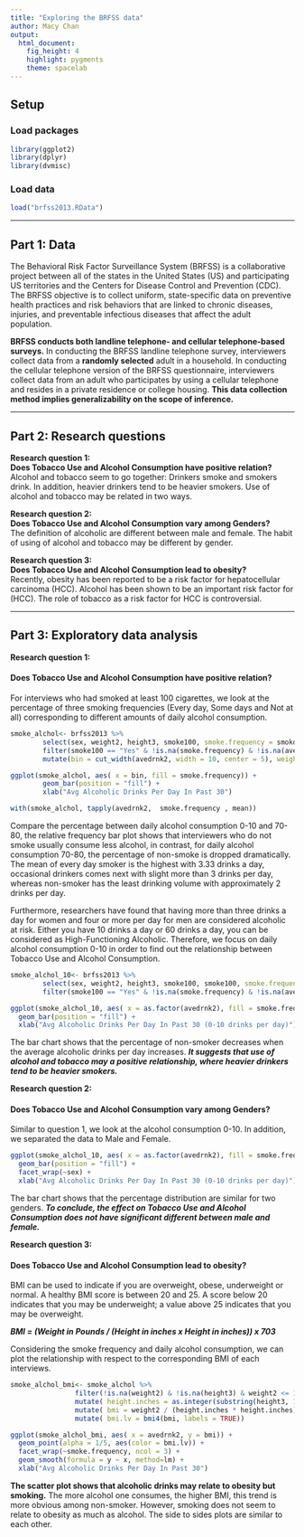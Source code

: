 ```yaml
---
title: "Exploring the BRFSS data"
author: Macy Chan
output: 
  html_document: 
    fig_height: 4
    highlight: pygments
    theme: spacelab
---
```


## Setup

### Load packages

```r
library(ggplot2)
library(dplyr)
library(dvmisc)
```

### Load data
```r
load("brfss2013.RData")
```


* * *

## Part 1: Data

The Behavioral Risk Factor Surveillance System (BRFSS) is a collaborative project between all of the states in the United States (US) and participating US territories and the Centers for Disease Control and Prevention (CDC). The BRFSS objective is to collect uniform, state-specific data on preventive health practices and risk behaviors that are linked to chronic diseases, injuries, and preventable infectious diseases that affect the adult population. 

**BRFSS conducts both landline telephone- and cellular telephone-based surveys.** In conducting the BRFSS landline telephone survey, interviewers collect data from a **randomly selected** adult in a household. In conducting the cellular telephone version of the BRFSS questionnaire, interviewers collect data from an adult who participates by using a cellular telephone and resides in a private residence or college housing. **This data collection method implies generalizability on the scope of inference.** 



* * *

## Part 2: Research questions

**Research question 1:**  
**Does Tobacco Use and Alcohol Consumption have positive relation?**  
Alcohol and tobacco seem to go together: Drinkers smoke and smokers drink. In addition, heavier drinkers tend to be heavier smokers. Use of alcohol and tobacco may be related in two ways.

**Research question 2:**  
**Does Tobacco Use and Alcohol Consumption vary among Genders?**  
The definition of alcoholic are different between male and female. The habit of using of alcohol and tobacco may be different
by gender.

**Research question 3:**  
**Does Tobacco Use and Alcohol Consumption lead to obesity?**  
Recently, obesity has been reported to be a risk factor for hepatocellular carcinoma (HCC). Alcohol has been shown to be an important risk factor for (HCC). The role of tobacco as a risk factor for HCC is controversial. 

* * *

## Part 3: Exploratory data analysis

**Research question 1:**  

#### Does Tobacco Use and Alcohol Consumption have positive relation?  

For interviews who had smoked at least 100 cigarettes, we look at the percentage of three smoking frequencies (Every day, Some days and Not at all) corresponding to different amounts of daily alcohol consumption.
```r
smoke_alchol<- brfss2013 %>% 
        select(sex, weight2, height3, smoke100, smoke.frequency = smokday2, stopsmk2, avedrnk2 ) %>%
        filter(smoke100 == "Yes" & !is.na(smoke.frequency) & !is.na(avedrnk2)) %>% 
        mutate(bin = cut_width(avedrnk2, width = 10, center = 5), weight2 = as.integer(as.character(weight2)))

ggplot(smoke_alchol, aes( x = bin, fill = smoke.frequency)) +
        geom_bar(position = "fill") +
        xlab("Avg Alcoholic Drinks Per Day In Past 30")  

with(smoke_alchol, tapply(avedrnk2,  smoke.frequency , mean))
```

Compare the percentage between daily alcohol consumption 0-10 and 70-80, the relative frequency bar plot shows that interviewers who do not smoke usually consume less alcohol, in contrast, for daily alcohol consumption 70-80, the percentage of non-smoke is
dropped dramatically. The mean of every day smoker is the highest with 3.33 drinks a day, occasional drinkers comes next with slight more than 3 drinks per day, whereas non-smoker has the least drinking volume with approximately 2 drinks per day.

Furthermore, researchers have found that having more than three drinks a day for women and four or more per day for men are considered alcoholic at risk. Either you have 10 drinks a day or 60 drinks a day, you can be considered as High-Functioning Alcoholic. Therefore, we focus on daily alcohol consumption 0-10 in order to find out the relationship between Tobacco Use and Alcohol Consumption.  

```r
smoke_alchol_10<- brfss2013 %>% 
        select(sex, weight2, height3, smoke100, smoke100, smoke.frequency = smokday2, stopsmk2, avedrnk2 ) %>%
        filter(smoke100 == "Yes" & !is.na(smoke.frequency) & !is.na(avedrnk2) & avedrnk2 <= 10) 

ggplot(smoke_alchol_10, aes( x = as.factor(avedrnk2), fill = smoke.frequency)) +
  geom_bar(position = "fill") +
  xlab("Avg Alcoholic Drinks Per Day In Past 30 (0-10 drinks per day)")  


```

The bar chart shows that the percentage of non-smoker decreases when the average alcoholic drinks per day increases. ***It suggests that use of alcohol and tobacco may a positive relationship, where heavier drinkers tend to be heavier smokers.***


**Research question 2:**

#### Does Tobacco Use and Alcohol Consumption vary among Genders?

Similar to question 1, we look at the alcohol consumption 0-10. In addition, we separated the data to Male and Female.  

```r

ggplot(smoke_alchol_10, aes( x = as.factor(avedrnk2), fill = smoke.frequency)) +
  geom_bar(position = "fill") +
  facet_wrap(~sex) +
  xlab("Avg Alcoholic Drinks Per Day In Past 30 (0-10 drinks per day)")  

```

The bar chart shows that the percentage distribution are similar for two genders. ***To conclude, the effect on Tobacco Use and Alcohol Consumption does not have significant different between male and female.***


**Research question 3:**

#### Does Tobacco Use and Alcohol Consumption lead to obesity? 

BMI can be used to indicate if you are overweight, obese, underweight or normal. A healthy BMI score is between 20 and 25. A score below 20 indicates that you may be underweight; a value above 25 indicates that you may be overweight. 

***BMI = (Weight in Pounds / (Height in inches x Height in inches)) x 703***  

Considering the smoke frequency and daily alcohol consumption, we can plot the relationship with respect to the corresponding BMI of each interviews.
```r

smoke_alchol_bmi<- smoke_alchol %>%
                filter(!is.na(weight2) & !is.na(height3) & weight2 <= 1000) %>%
                mutate( height.inches = as.integer(substring(height3, 1,1))*12 + as.integer(substring(height3, 2,3))) %>%
                mutate( bmi = weight2 / (height.inches * height.inches) * 703) %>%
                mutate( bmi.lv = bmi4(bmi, labels = TRUE))

ggplot(smoke_alchol_bmi, aes( x = avedrnk2, y = bmi)) +
  geom_point(alpha = 1/5, aes(color = bmi.lv)) +
  facet_wrap(~smoke.frequency, ncol = 3) +
  geom_smooth(formula = y ~ x, method=lm) +
  xlab("Avg Alcoholic Drinks Per Day In Past 30")  


```

**The scatter plot shows that alcoholic drinks may relate to obesity but smoking.** The more alcohol one consumes, the higher BMI, this trend is more obvious among non-smoker. However, smoking does not seem to relate to obesity as much as alcohol. The side to sides plots are similar to each other.